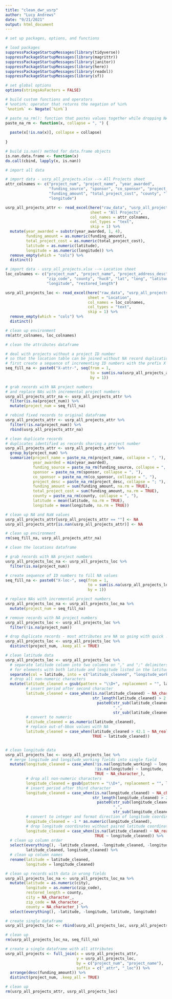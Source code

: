 ```yaml
---
title: "clean_dwr_usrp"
author: "Lucy Andrews"
date: "9/21/2021"
output: html_document
---
```


```r
# set up packages, options, and functions

# load packages
suppressPackageStartupMessages(library(tidyverse))
suppressPackageStartupMessages(library(magrittr))
suppressPackageStartupMessages(library(janitor))
suppressPackageStartupMessages(library(here))
suppressPackageStartupMessages(library(readxl))
suppressPackageStartupMessages(library(sf))

# set global options
options(stringsAsFactors = FALSE)

# build custom functions and operators
# %notin%: operator that returns the negation of %in%
`%notin%` <- Negate(`%in%`)

# paste_na_rm(): function that pastes values together while dropping NAs
paste_na_rm <- function(x, collapse = ", ") {
  
  paste(x[!is.na(x)], collapse = collapse)
  
}

# build is.nan() method for data.frame objects
is.nan.data.frame <- function(x)
do.call(cbind, lapply(x, is.nan))
```

```r
# import all data

# import data - usrp_all_projects.xlsx --> All Projects sheet
attr_colnames <- c("project_num", "project_name", "year_awarded",
                   "funding_source", "sponsor", "co_sponsor", "project_desc",
                   "funding_amount", "total_project_cost", "county", "latitude",
                   "longitude")

usrp_all_projects_attr <- read_excel(here("raw_data", "usrp_all_projects.xlsx"),
                                     sheet = "All Projects",
                                     col_names = attr_colnames,
                                     col_types = "text",
                                     skip = 1) %>%
  mutate(year_awarded = substr(year_awarded, 1, 4),
         funding_amount = as.numeric(funding_amount),
         total_project_cost = as.numeric(total_project_cost),
         latitude = as.numeric(latitude),
         longitude = as.numeric(longitude)) %>%
  remove_empty(which = "cols") %>%
  distinct()

# import data - usrp_all_projects.xlsx --> Location sheet
loc_colnames <- c("project_num", "project_name", "project_address_desc", "city",
                  "zip_code", "county", "huc8", "lat", "long", "latitude",
                  "longitude", "restored_length")

usrp_all_projects_loc <- read_excel(here("raw_data", "usrp_all_projects.xlsx"),
                                    sheet = "Location",
                                    col_names = loc_colnames,
                                    col_types = "text",
                                    skip = 1) %>%
  remove_empty(which = "cols") %>%
  distinct()

# clean up environment
rm(attr_colnames, loc_colnames)
```

```r
# clean the attributes dataframe

# deal with projects without a project ID number
# so that the location table can be joined without NA record duplication issues
# first create a sequence of incrementing ID numbers with the prefix X
seq_fill_na <- paste0("X-attr-", seq(from = 1,
                                     to = sum(is.na(usrp_all_projects_attr$project_num)),
                                     by = 1))

# grab records with NA project numbers
# and replace NAs with incremental project numbers
usrp_all_projects_attr_na <- usrp_all_projects_attr %>%
  filter(is.na(project_num)) %>%
  mutate(project_num = seq_fill_na)

# rebind fixed records to original dataframe
usrp_all_projects_attr <- usrp_all_projects_attr %>%
  filter(!is.na(project_num)) %>%
  rbind(usrp_all_projects_attr_na)

# clean duplicate records
# duplicates identified as records sharing a project number
usrp_all_projects_attr <- usrp_all_projects_attr %>%
  group_by(project_num) %>%
  summarize(project_name = paste_na_rm(project_name, collapse = ", "),
            year_awarded = min(year_awarded),
            funding_source = paste_na_rm(funding_source, collapse = ", "),
            sponsor = paste_na_rm(sponsor, collapse = ", "),
            co_sponsor = paste_na_rm(co_sponsor, collapse = ", "),
            project_desc = paste_na_rm(project_desc, collapse = "; "),
            funding_amount = sum(funding_amount, na.rm = TRUE),
            total_project_cost = sum(funding_amount, na.rm = TRUE),
            county = paste_na_rm(county, collapse = ", "),
            latitude = mean(latitude, na.rm = TRUE),
            longitude = mean(longitude, na.rm = TRUE))

# clean up NA and NaN values
usrp_all_projects_attr[usrp_all_projects_attr == ""] <- NA
usrp_all_projects_attr[is.nan(usrp_all_projects_attr)] <- NA

# clean up environment
rm(seq_fill_na, usrp_all_projects_attr_na)
```

```r
# clean the locations dataframe

# grab records with NA project numbers
usrp_all_projects_loc_na <- usrp_all_projects_loc %>%
  filter(is.na(project_num))

# create sequence of ID numbers to fill NA values
seq_fill_na <- paste0("X-loc-", seq(from = 1,
                                    to = sum(is.na(usrp_all_projects_loc_na$project_num)),
                                    by = 1))

# replace NAs with incremental project numbers
usrp_all_projects_loc_na <- usrp_all_projects_loc_na %>%
  mutate(project_num = seq_fill_na)

# remove records with NA project numbers
usrp_all_projects_loc <- usrp_all_projects_loc %>%
  filter(!is.na(project_num))

# drop duplicate records - most attributes are NA so going with quick !duplicated
usrp_all_projects_loc <- usrp_all_projects_loc %>%
  distinct(project_num, .keep_all = TRUE)

# clean latitude data
usrp_all_projects_loc <- usrp_all_projects_loc %>%
  # separate latitude column into two columns on "," and ";" delimiters
  # for elements with both latitude and longitude listed in the latitude field
  separate(col = latitude, into = c("latitude_cleaned", "longitude_working"), sep = "[,;]") %>%
  # drop all non-numeric characters
  mutate(latitude_cleaned = gsub(pattern = "\\D+", replacement = "", latitude_cleaned),
         # insert period after second character
         latitude_cleaned = case_when(is.na(latitude_cleaned) ~ NA_character_,
                                      str_length(latitude_cleaned) > 2 ~
                                        paste0(str_sub(latitude_cleaned, 1, 2),
                                               ".",
                                               str_sub(latitude_cleaned, 3, -1))),
         # convert to numeric
         latitude_cleaned = as.numeric(latitude_cleaned),
         # replace out-of-bbox values with NA
         latitude_cleaned = case_when(latitude_cleaned > 42.1 ~ NA_real_,
                                      TRUE ~ latitude_cleaned))


# clean longitude data
usrp_all_projects_loc <- usrp_all_projects_loc %>%
  # merge longitude and longitude_working fields into single field
  mutate(longitude_cleaned = case_when(!is.na(longitude_working) ~ longitude_working,
                                       !is.na(longitude) ~ longitude,
                                       TRUE ~ NA_character_),
         # drop all non-numeric characters
         longitude_cleaned = gsub(pattern = "\\D+", replacement = "", longitude_cleaned),
         # insert period after third character
         longitude_cleaned = case_when(is.na(longitude_cleaned) ~ NA_character_,
                                      str_length(longitude_cleaned) > 2 ~
                                        paste0(str_sub(longitude_cleaned, 1, 3),
                                               ".",
                                               str_sub(longitude_cleaned, 4, -1))),
         # convert to integer and format direction of longitude coordinate
         longitude_cleaned = -1 * as.numeric(longitude_cleaned),
         # drop longitude coordinates without paired latitude coordinate
         longitude_cleaned = case_when(is.na(latitude_cleaned) ~ NA_real_,
                                       TRUE ~ longitude_cleaned)) %>%
  # clean up column order
  select(everything(), -latitude_cleaned, -longitude_cleaned, -longitude, -longitude_working,
         latitude_cleaned, longitude_cleaned) %>%
  # clean up column names
  rename(latitude = latitude_cleaned,
         longitude = longitude_cleaned)

# clean up records with data in wrong fields
usrp_all_projects_loc_na <- usrp_all_projects_loc_na %>%
  mutate(latitude = as.numeric(city),
         longitude = as.numeric(zip_code),
         restored_length = county,
         city = NA_character_,
         zip_code = NA_character_,
         county = NA_character_) %>%
  select(everything(), -latitude, -longitude, latitude, longitude)

# create single dataframe
usrp_all_projects_loc <- rbind(usrp_all_projects_loc, usrp_all_projects_loc_na)

# clean up
rm(usrp_all_projects_loc_na, seq_fill_na)
```

```r
# create a single dataframe with all attributes
usrp_all_projects <- full_join(x = usrp_all_projects_attr,
                               y = usrp_all_projects_loc,
                               by = c("project_num", "project_name"),
                               suffix = c("_attr", "_loc")) %>%
  arrange(desc(funding_amount)) %>%
  distinct(project_num, .keep_all = TRUE)

# clean up
rm(usrp_all_projects_attr, usrp_all_projects_loc)
```

```r

```

